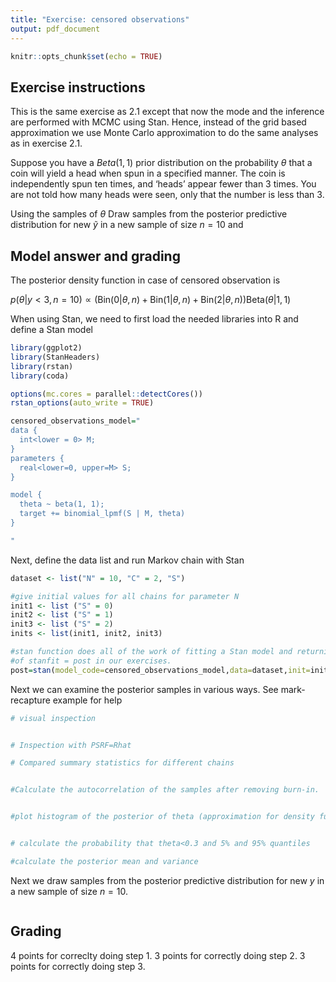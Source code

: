 ```yaml
---
title: "Exercise: censored observations"
output: pdf_document
---
```


```r
knitr::opts_chunk$set(echo = TRUE)
```

## Exercise instructions

This is the same exercise as 2.1 except that now the mode and the inference are performed with MCMC using Stan. Hence, instead of the grid based approximation we use Monte Carlo approximation to do the same analyses as in exercise 2.1.

Suppose you have a $Beta(1,1)$ prior distribution on the probability $\theta$ 
that a coin will yield a head when spun in a specified manner. The coin is 
independently spun ten times, and 'heads' appear fewer than 3 times. 
You are not told how many heads were seen, only that the number is 
less than 3. 

\begin{itemize}
\item[1)] Implement the model with Stan and sample from the posterior of $\theta$.
\begin{itemize}
\item[a)] Check for convergence visually and by calculating the PSRF statistics.
\item[a)] Calculate the autocorrelation of the samples.
\end{itemize}
\item[2)] Using the samples of $\theta$ 
\begin{itemize}
\item[a)] draw the posterior density function of $\theta$ and 
\item[b)] calculate the posterior probability that $\theta<0.3$ and the 5\% and the 95\% quantiles.
\item[c)] calculate the posterior mean and variance of $\theta$.
\end{itemize}
\item[3)] Draw samples from the posterior predictive distribution for new $\tilde{y}$ in a new sample of size $n=10$ and 
\begin{itemize}
\item[a)] draw histogram of samples from the posterior predictive distribution for $\tilde{y}$
\item[a)] Calculate the posterior predictive mean and variance of $\tilde{y}$
\end{itemize}

## Model answer and grading

The posterior density function in case of censored observation is 

$p(\theta|y<3,n=10) \propto \left(\text{Bin}(0|\theta,n)+\text{Bin}(1|\theta,n)+\text{Bin}(2|\theta,n)\right)\text{Beta}(\theta|1,1)$

When using Stan, we need to first load the needed libraries into R and define a Stan model

```r
library(ggplot2)
library(StanHeaders)
library(rstan)
library(coda)

options(mc.cores = parallel::detectCores())
rstan_options(auto_write = TRUE)

censored_observations_model="
data {
  int<lower = 0> M;
}
parameters {
  real<lower=0, upper=M> S;
}

model {
  theta ~ beta(1, 1);
  target += binomial_lpmf(S | M, theta)
}

"
```

Next, define the data list and run Markov chain with Stan

```r
dataset <- list("N" = 10, "C" = 2, "S")

#give initial values for all chains for parameter N
init1 <- list ("S" = 0)
init2 <- list ("S" = 1)
init3 <- list ("S" = 2)
inits <- list(init1, init2, init3) 

#stan function does all of the work of fitting a Stan model and returning the results as an instance 
#of stanfit = post in our exercises.
post=stan(model_code=censored_observations_model,data=dataset,init=inits,warmup=500,iter=2000,chains=3,thin=1)
```


Next we can examine the posterior samples in various ways. See mark-recapture example for help

```r
# visual inspection 


# Inspection with PSRF=Rhat

# Compared summary statistics for different chains


#Calculate the autocorrelation of the samples after removing burn-in.  Is autocorrelation a problem here?


#plot histogram of the posterior of theta (approximation for density function)


# calculate the probability that theta<0.3 and 5% and 95% quantiles

#calculate the posterior mean and variance

```

Next we draw samples from the posterior predictive distribution for new $y$ in a new sample of size $n=10$.

```r

```




## Grading

4 points for correclty doing step 1. 3 points for correctly doing step 2. 3 points for correctly doing step 3. 